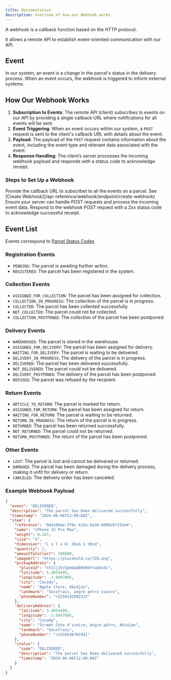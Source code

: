 ```yaml
---
title: Documentation
description: Overview of how our Webhook works
---
```


A webhook is a callback function based on the HTTP protocol.

It allows a remote API to establish event-oriented communication with our API.

## Event

In our system, an event is a change in the parcel's status in the delivery process. When an event occurs, the webhook is triggered to inform external systems.

## How Our Webhook Works

1. **Subscription to Events**: The remote API (client) subscribes to events on our API by providing a single callback URL where notifications for all events will be sent.
2. **Event Triggering**: When an event occurs within our system, a `POST` request is sent to the client's callback URL with details about the event.
3. **Payload**: The payload of the `POST` request contains information about the event, including the event type and relevant data associated with the event.
4. **Response Handling**: The client’s server processes the incoming webhook payload and responds with a status code to acknowledge receipt.

### Steps to Set Up a Webhook

<Steps>
  <Step title="Register a Webhook">
    Provide the callback URL to subscribet to all the events on a parcel. See
    [Create Webhook](/api-reference/webhook/endpoint/create-webhook)
  </Step>
  <Step title="Handle Incoming Requests">
    Ensure your server can handle POST requests and process the incoming event
    data.
  </Step>
  <Step title="Acknowledge Receipt">
    Respond to the webhook POST request with a 2xx status code to acknowledge
    successful receipt.
  </Step>
</Steps>

## Event List

Events correspond to [Parcel Status Codes](/documentation/parcel_status_codes)

### Registration Events

- `PENDING`: The parcel is awaiting further action.
- `REGISTERED`: The parcel has been registered in the system.

### Collection Events

- `ASSIGNED_FOR_COLLECTION`: The parcel has been assigned for collection.
- `COLLECTION_IN_PROGRESS`: The collection of the parcel is in progress.
- `COLLECTED`: The parcel has been collected successfully.
- `NOT_COLLECTED`: The parcel could not be collected.
- `COLLECTION_POSTPONED`: The collection of the parcel has been postponed.

### Delivery Events

- `WAREHOUSED`: The parcel is stored in the warehouse.
- `ASSIGNED_FOR_DELIVERY`: The parcel has been assigned for delivery.
- `WAITING_FOR_DELIVERY`: The parcel is waiting to be delivered.
- `DELIVERY_IN_PROGRESS`: The delivery of the parcel is in progress.
- `DELIVERED`: The parcel has been delivered successfully.
- `NOT_DELIVERED`: The parcel could not be delivered.
- `DELIVERY_POSTPONED`: The delivery of the parcel has been postponed.
- `REFUSED`: The parcel was refused by the recipient.

### Return Events

- `ARTICLE_TO_RETURN`: The parcel is marked for return.
- `ASSIGNED_FOR_RETURN`: The parcel has been assigned for return.
- `WAITING_FOR_RETURN`: The parcel is waiting to be returned.
- `RETURN_IN_PROGRESS`: The return of the parcel is in progress.
- `RETURNED`: The parcel has been returned successfully.
- `NOT_RETURNED`: The parcel could not be returned.
- `RETURN_POSTPONED`: The return of the parcel has been postponed.

### Other Events

- `LOST`: The parcel is lost and cannot be delivered or returned.
- `DAMAGED`: The parcel has been damaged during the delivery process, making it unfit for delivery or return.
- `CANCELED`: The delivery order has been canceled.

### Example Webhook Payload

```json
{
  "event": "DELIVERED",
  "description": "The parcel has been delivered successfully",
  "timestamp": "2024-06-06T12:00:00Z",
  "item": {
    "reference": "0da108ae-3f6c-41ba-ba3b-69062bf255e4",
    "name": "iPhone 15 Pro Max",
    "weight": 0.187,
    "size": "S",
    "dimension": "L x l x H: 16cm x 30cm",
    "quantity": 1,
    "amountToCollect": 500000,
    "imageUrl": "https://placehold.co/720.png",
    "pickupAddress": {
      "placeId": "ChIJj25rEpmUwQ8ROH4YrabOvdc",
      "latitude": 5.4054499,
      "longitude": -3.9947895,
      "city": "Cocody",
      "name": "Apple store, Abidjan",
      "landmark": "Socofrais, angré pétro ivoire",
      "phoneNumber": "+2250142092323"
    },
    "deliveryAddress": {
      "latitude": 5.4054499,
      "longitude": -3.9947895,
      "city": "Cocody",
      "name": "Street Côte d'ivoire, Angré pétro, Abidjan",
      "landmark": "Socofrais",
      "phoneNumber": "+2250546781941"
    },
    "status": {
      "code": "DELIVERED",
      "description": "The parcel has been delivered successfully",
      "timestamp": "2024-06-06T12:00:00Z"
    }
  }
}
```
